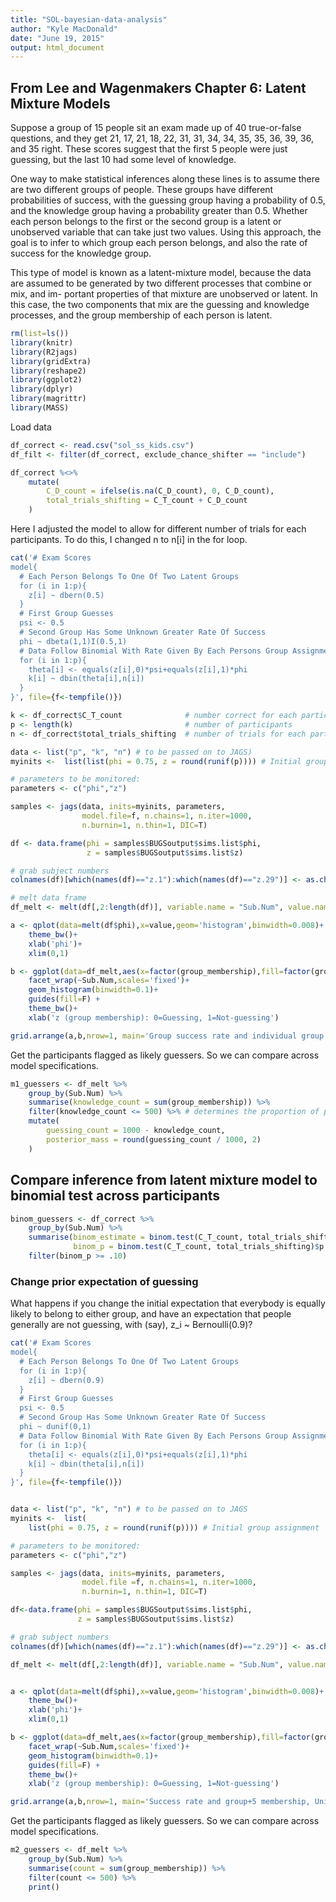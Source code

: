 ```yaml
---
title: "SOL-bayesian-data-analysis"
author: "Kyle MacDonald"
date: "June 19, 2015"
output: html_document
---
```


## From Lee and Wagenmakers Chapter 6: Latent Mixture Models

Suppose a group of 15 people sit an exam made up of 40 true-or-false questions, and they get 21, 17, 21, 18, 22, 31, 31, 34, 34, 35, 35, 36, 39, 36, and 35 right. These scores suggest that the first 5 people were just guessing, but the last 10 had some level of knowledge.

One way to make statistical inferences along these lines is to assume there are two different groups of people. These groups have different probabilities of success, with the guessing group having a probability of 0.5, and the knowledge group having a probability greater than 0.5. Whether each person belongs to the first or the second group is a latent or unobserved variable that can take just two values. Using this approach, the goal is to infer to which group each person belongs, and also the rate of success for the knowledge group.

This type of model is known as a latent-mixture model, because the data are assumed to be generated by two different processes that combine or mix, and im- portant properties of that mixture are unobserved or latent. In this case, the two components that mix are the guessing and knowledge processes, and the group membership of each person is latent.

```r
rm(list=ls())
library(knitr)
library(R2jags)
library(gridExtra)
library(reshape2)
library(ggplot2)
library(dplyr)
library(magrittr)
library(MASS)
```

Load data

```r
df_correct <- read.csv("sol_ss_kids.csv")
df_filt <- filter(df_correct, exclude_chance_shifter == "include")
```

```r
df_correct %<>%  
    mutate(
        C_D_count = ifelse(is.na(C_D_count), 0, C_D_count),
        total_trials_shifting = C_T_count + C_D_count
    )
```

Here I adjusted the model to allow for different number of trials for each participants.
To do this, I changed n to n[i] in the for loop.

```r
cat('# Exam Scores
model{
  # Each Person Belongs To One Of Two Latent Groups
  for (i in 1:p){
    z[i] ~ dbern(0.5)
  }
  # First Group Guesses
  psi <- 0.5
  # Second Group Has Some Unknown Greater Rate Of Success
  phi ~ dbeta(1,1)I(0.5,1)
  # Data Follow Binomial With Rate Given By Each Persons Group Assignment
  for (i in 1:p){
    theta[i] <- equals(z[i],0)*psi+equals(z[i],1)*phi
    k[i] ~ dbin(theta[i],n[i])
  }
}', file={f<-tempfile()})

k <- df_correct$C_T_count              # number correct for each participant
p <- length(k)                         # number of participants
n <- df_correct$total_trials_shifting  # number of trials for each participant

data <- list("p", "k", "n") # to be passed on to JAGS)
myinits <-  list(list(phi = 0.75, z = round(runif(p)))) # Initial group assignment

# parameters to be monitored:	
parameters <- c("phi","z")

samples <- jags(data, inits=myinits, parameters,
                model.file=f, n.chains=1, n.iter=1000, 
                n.burnin=1, n.thin=1, DIC=T)

df <- data.frame(phi = samples$BUGSoutput$sims.list$phi,
                 z = samples$BUGSoutput$sims.list$z)

# grab subject numbers
colnames(df)[which(names(df)=="z.1"):which(names(df)=="z.29")] <- as.character(df_correct$Sub.Num)

# melt data frame
df_melt <- melt(df[,2:length(df)], variable.name = "Sub.Num", value.name = "group_membership")

a <- qplot(data=melt(df$phi),x=value,geom='histogram',binwidth=0.008)+
    theme_bw()+
    xlab('phi')+
    xlim(0,1)

b <- ggplot(data=df_melt,aes(x=factor(group_membership),fill=factor(group_membership)))+
    facet_wrap(~Sub.Num,scales='fixed')+
    geom_histogram(binwidth=0.1)+
    guides(fill=F) +
    theme_bw()+
    xlab('z (group membership): 0=Guessing, 1=Not-guessing')

grid.arrange(a,b,nrow=1, main='Group success rate and individual group membership')
```

Get the participants flagged as likely guessers. So we can compare across model specifications.

```r
m1_guessers <- df_melt %>% 
    group_by(Sub.Num) %>% 
    summarise(knowledge_count = sum(group_membership)) %>% 
    filter(knowledge_count <= 500) %>% # determines the proportion of posterior == "guessing"
    mutate(
        guessing_count = 1000 - knowledge_count,
        posterior_mass = round(guessing_count / 1000, 2)
    )
```

## Compare inference from latent mixture model to binomial test across participants

```r
binom_guessers <- df_correct %>% 
    group_by(Sub.Num) %>% 
    summarise(binom_estimate = binom.test(C_T_count, total_trials_shifting)$estimate,
              binom_p = binom.test(C_T_count, total_trials_shifting)$p.value) %>% 
    filter(binom_p >= .10)
```

### Change prior expectation of guessing

What happens if you change the initial expectation that everybody is equally likely to belong to either group, and have an expectation that people generally are not guessing, with (say), z_i ~ Bernoulli(0.9)?

```r
cat('# Exam Scores
model{
  # Each Person Belongs To One Of Two Latent Groups
  for (i in 1:p){
    z[i] ~ dbern(0.9)
  }
  # First Group Guesses
  psi <- 0.5
  # Second Group Has Some Unknown Greater Rate Of Success
  phi ~ dunif(0,1)
  # Data Follow Binomial With Rate Given By Each Persons Group Assignment
  for (i in 1:p){
    theta[i] <- equals(z[i],0)*psi+equals(z[i],1)*phi
    k[i] ~ dbin(theta[i],n[i])
  }
}', file={f<-tempfile()})


data <- list("p", "k", "n") # to be passed on to JAGS
myinits <-  list(
    list(phi = 0.75, z = round(runif(p)))) # Initial group assignment

# parameters to be monitored:  
parameters <- c("phi","z")

samples <- jags(data, inits=myinits, parameters,
                model.file =f, n.chains=1, n.iter=1000, 
                n.burnin=1, n.thin=1, DIC=T)

df<-data.frame(phi = samples$BUGSoutput$sims.list$phi,
               z = samples$BUGSoutput$sims.list$z)

# grab subject numbers
colnames(df)[which(names(df)=="z.1"):which(names(df)=="z.29")] <- as.character(df_correct$Sub.Num)

df_melt <- melt(df[,2:length(df)], variable.name = "Sub.Num", value.name = "group_membership")


a <- qplot(data=melt(df$phi),x=value,geom='histogram',binwidth=0.008)+
    theme_bw()+
    xlab('phi')+
    xlim(0,1)

b <- ggplot(data=df_melt,aes(x=factor(group_membership),fill=factor(group_membership)))+
    facet_wrap(~Sub.Num,scales='fixed')+
    geom_histogram(binwidth=0.1)+
    guides(fill=F) +
    theme_bw()+
    xlab('z (group membership): 0=Guessing, 1=Not-guessing')

grid.arrange(a,b,nrow=1, main='Success rate and group+5 membership, Uniform(0,1) Prior \n z_i~Bernoulli(0.9)')
```

Get the participants flagged as likely guessers. So we can compare across model specifications.

```r
m2_guessers <- df_melt %>% 
    group_by(Sub.Num) %>% 
    summarise(count = sum(group_membership)) %>% 
    filter(count <= 500) %>% 
    print()
```

